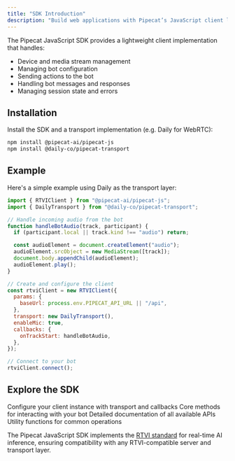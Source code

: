 ```yaml
---
title: "SDK Introduction"
description: "Build web applications with Pipecat’s JavaScript client library"
---
```


The Pipecat JavaScript SDK provides a lightweight client implementation that handles:

- Device and media stream management
- Managing bot configuration
- Sending actions to the bot
- Handling bot messages and responses
- Managing session state and errors

## Installation

Install the SDK and a transport implementation (e.g. Daily for WebRTC):

```bash
npm install @pipecat-ai/pipecat-js
npm install @daily-co/pipecat-transport
```

## Example

Here's a simple example using Daily as the transport layer:

```javascript
import { RTVIClient } from "@pipecat-ai/pipecat-js";
import { DailyTransport } from "@daily-co/pipecat-transport";

// Handle incoming audio from the bot
function handleBotAudio(track, participant) {
  if (participant.local || track.kind !== "audio") return;

  const audioElement = document.createElement("audio");
  audioElement.srcObject = new MediaStream([track]);
  document.body.appendChild(audioElement);
  audioElement.play();
}

// Create and configure the client
const rtviClient = new RTVIClient({
  params: {
    baseUrl: process.env.PIPECAT_API_URL || "/api",
  },
  transport: new DailyTransport(),
  enableMic: true,
  callbacks: {
    onTrackStart: handleBotAudio,
  },
});

// Connect to your bot
rtviClient.connect();
```

## Explore the SDK

<CardGroup cols={2}>
  <Card
    title="Client Constructor"
    icon="cube"
    href="/client/reference/js/client-constructor"
  >
    Configure your client instance with transport and callbacks
  </Card>
  <Card
    title="Client Methods"
    icon="code"
    href="/client/reference/js/client-methods"
  >
    Core methods for interacting with your bot
  </Card>
  <Card
    title="API Reference"
    icon="book"
    href="/client/reference/js/api-reference"
  >
    Detailed documentation of all available APIs
  </Card>
  <Card
    title="Helpers"
    icon="wand-magic-sparkles"
    href="/client/reference/js/helpers"
  >
    Utility functions for common operations
  </Card>
</CardGroup>

The Pipecat JavaScript SDK implements the [RTVI standard](/client/introduction#about-rtvi) for real-time AI inference, ensuring compatibility with any RTVI-compatible server and transport layer.
